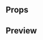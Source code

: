 
<Meta title="Alert Message" component={AlertMessage} />

## Props

<Props of={AlertMessage} />

## Preview

<Preview>
  <Story name="Alert Message">
    <AlertMessage
      text={text('Text', 'Alerta de precio activada correctamente')}
      title={text('Title', 'Alerta de precio ')}
      hasTitle={boolean('Has Title', false)}
      type={select(
        'type',
        {
          Success: 'success',
          Error: 'error',
          Warning: 'warning',
          Info: 'info',
        },
        'success'
      )}
    />
  </Story>
</Preview>

